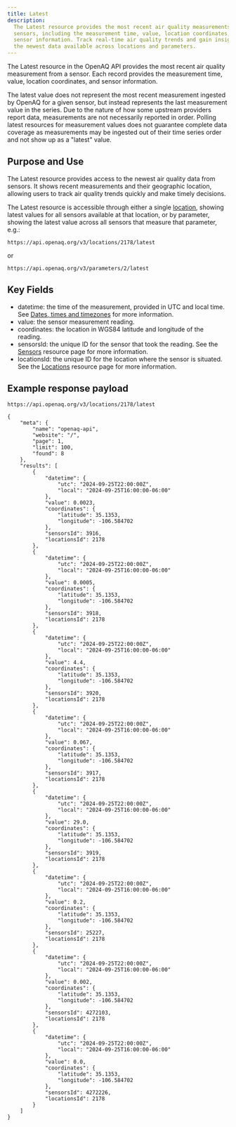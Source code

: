 ```yaml
---
title: Latest
description:
  The Latest resource provides the most recent air quality measurements from
  sensors, including the measurement time, value, location coordinates, and
  sensor information. Track real-time air quality trends and gain insights into
  the newest data available across locations and parameters.
---
```




The Latest resource in the OpenAQ API provides the most recent air quality
measurement from a sensor. Each record provides the measurement time, value,
location coordinates, and sensor information.

<Aside type="note">
  The latest value does not represent the most recent measurement ingested by
  OpenAQ for a given sensor, but instead represents the last measurement value
  in the series. Due to the nature of how some upstream providers report data,
  measurements are not necessarily reported in order. Polling latest resources
  for measurement values does not guarantee complete data coverage as
  measurements may be ingested out of their time series order and not show up as
  a "latest" value.
</Aside>

## Purpose and Use

The Latest resource provides access to the newest air quality data from sensors.
It shows recent measurements and their geographic location, allowing users to
track air quality trends quickly and make timely decisions.

The Latest resource is accessible through either a single [location](locations),
showing latest values for all sensors available at that location, or by
parameter, showing the latest value across all sensors that measure that
parameter, e.g.:

```
https://api.openaq.org/v3/locations/2178/latest
```

or

```
https://api.openaq.org/v3/parameters/2/latest
```

## Key Fields

- datetime: the time of the measurement, provided in UTC and local time. See
  [Dates, times and timezones](using-the-api/dates-datetimes) for more
  information.
- value: the sensor measurement reading.
- coordinates: the location in WGS84 latitude and longitude of the reading.
- sensorsId: the unique ID for the sensor that took the reading. See the
  [Sensors](sensors) resource page for more information.
- locationsId: the unique ID for the location where the sensor is situated. See
  the [Locations](locations) resource page for more information.

## Example response payload

`https://api.openaq.org/v3/locations/2178/latest`

```
{
    "meta": {
        "name": "openaq-api",
        "website": "/",
        "page": 1,
        "limit": 100,
        "found": 8
    },
    "results": [
        {
            "datetime": {
                "utc": "2024-09-25T22:00:00Z",
                "local": "2024-09-25T16:00:00-06:00"
            },
            "value": 0.0023,
            "coordinates": {
                "latitude": 35.1353,
                "longitude": -106.584702
            },
            "sensorsId": 3916,
            "locationsId": 2178
        },
        {
            "datetime": {
                "utc": "2024-09-25T22:00:00Z",
                "local": "2024-09-25T16:00:00-06:00"
            },
            "value": 0.0005,
            "coordinates": {
                "latitude": 35.1353,
                "longitude": -106.584702
            },
            "sensorsId": 3918,
            "locationsId": 2178
        },
        {
            "datetime": {
                "utc": "2024-09-25T22:00:00Z",
                "local": "2024-09-25T16:00:00-06:00"
            },
            "value": 4.4,
            "coordinates": {
                "latitude": 35.1353,
                "longitude": -106.584702
            },
            "sensorsId": 3920,
            "locationsId": 2178
        },
        {
            "datetime": {
                "utc": "2024-09-25T22:00:00Z",
                "local": "2024-09-25T16:00:00-06:00"
            },
            "value": 0.067,
            "coordinates": {
                "latitude": 35.1353,
                "longitude": -106.584702
            },
            "sensorsId": 3917,
            "locationsId": 2178
        },
        {
            "datetime": {
                "utc": "2024-09-25T22:00:00Z",
                "local": "2024-09-25T16:00:00-06:00"
            },
            "value": 29.0,
            "coordinates": {
                "latitude": 35.1353,
                "longitude": -106.584702
            },
            "sensorsId": 3919,
            "locationsId": 2178
        },
        {
            "datetime": {
                "utc": "2024-09-25T22:00:00Z",
                "local": "2024-09-25T16:00:00-06:00"
            },
            "value": 0.2,
            "coordinates": {
                "latitude": 35.1353,
                "longitude": -106.584702
            },
            "sensorsId": 25227,
            "locationsId": 2178
        },
        {
            "datetime": {
                "utc": "2024-09-25T22:00:00Z",
                "local": "2024-09-25T16:00:00-06:00"
            },
            "value": 0.002,
            "coordinates": {
                "latitude": 35.1353,
                "longitude": -106.584702
            },
            "sensorsId": 4272103,
            "locationsId": 2178
        },
        {
            "datetime": {
                "utc": "2024-09-25T22:00:00Z",
                "local": "2024-09-25T16:00:00-06:00"
            },
            "value": 0.0,
            "coordinates": {
                "latitude": 35.1353,
                "longitude": -106.584702
            },
            "sensorsId": 4272226,
            "locationsId": 2178
        }
    ]
}
```

<FeedbackForm />